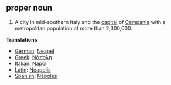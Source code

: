 ==proper noun==

#A city in mid-southern Italy and the [[capital]] of [[Campania]] with a metropolitan population of more than 2,300,000.

'''Translations'''

*[[German]]: [[Neapel]] 
*[[Greek]]: [[Νάπολη]]
*[[Italian]]: [[Napoli]] 
*[[Latin]]: [[Neapolis]]
*[[Spanish]]: [[Nápoles]]